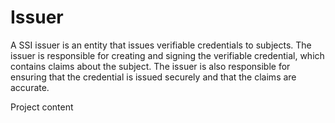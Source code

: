 # Issuer

A SSI issuer is an entity that issues verifiable credentials to subjects. The issuer is responsible for creating and signing the verifiable credential, which contains claims about the subject. The issuer is also responsible for ensuring that the credential is issued securely and that the claims are accurate.

<Project id="variables" >
Project content
</Project>


